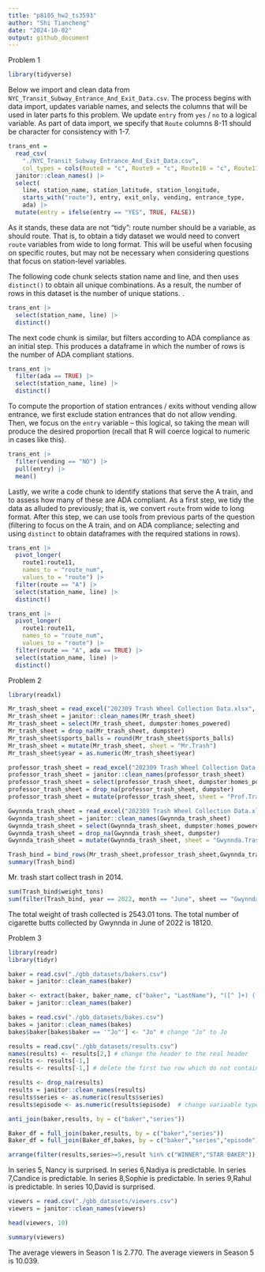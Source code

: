 ```yaml
---
title: "p8105_hw2_ts3593"
author: "Shi Tiancheng"
date: "2024-10-02"
output: github_document
---
```


Problem 1
```r
library(tidyverse)
```

Below we import and clean data from `NYC_Transit_Subway_Entrance_And_Exit_Data.csv`. The process begins with data import, updates variable names, and selects the columns that will be used in later parts fo this problem. We update `entry` from `yes` / `no` to a logical variable. As part of data import, we specify that `Route` columns 8-11 should be character for consistency with 1-7.

```r
trans_ent = 
  read_csv(
    "./NYC_Transit_Subway_Entrance_And_Exit_Data.csv",
    col_types = cols(Route8 = "c", Route9 = "c", Route10 = "c", Route11 = "c")) |> 
  janitor::clean_names() |> 
  select(
    line, station_name, station_latitude, station_longitude, 
    starts_with("route"), entry, exit_only, vending, entrance_type, 
    ada) |> 
  mutate(entry = ifelse(entry == "YES", TRUE, FALSE))
```

As it stands, these data are not "tidy": route number should be a variable, as should route. That is, to obtain a tidy dataset we would need to convert `route` variables from wide to long format. This will be useful when focusing on specific routes, but may not be necessary when considering questions that focus on station-level variables. 

The following code chunk selects station name and line, and then uses `distinct()` to obtain all unique combinations. As a result, the number of rows in this dataset is the number of unique stations. .

```r
trans_ent |> 
  select(station_name, line) |> 
  distinct()
```

The next code chunk is similar, but filters according to ADA compliance as an initial step. This produces a dataframe in which the number of rows is the number of ADA compliant stations. 

```r
trans_ent |> 
  filter(ada == TRUE) |> 
  select(station_name, line) |> 
  distinct()
```

To compute the proportion of station entrances / exits without vending allow entrance, we first exclude station entrances that do not allow vending. Then, we focus on the `entry` variable -- this logical, so taking the mean will produce the desired proportion (recall that R will coerce logical to numeric in cases like this).

```r
trans_ent |> 
  filter(vending == "NO") |> 
  pull(entry) |> 
  mean()
```

Lastly, we write a code chunk to identify stations that serve the A train, and to assess how many of these are ADA compliant. As a first step, we tidy the data as alluded to previously; that is, we convert `route` from wide to long format. After this step, we can use tools from previous parts of the question (filtering to focus on the A train, and on ADA compliance; selecting and using `distinct` to obtain dataframes with the required stations in rows).

```r
trans_ent |> 
  pivot_longer(
    route1:route11,
    names_to = "route_num",
    values_to = "route") |> 
  filter(route == "A") |> 
  select(station_name, line) |> 
  distinct()

trans_ent |> 
  pivot_longer(
    route1:route11,
    names_to = "route_num",
    values_to = "route") |> 
  filter(route == "A", ada == TRUE) |> 
  select(station_name, line) |> 
  distinct()
```

Problem 2
```r
library(readxl)
```

```r
Mr_trash_sheet = read_excel("202309 Trash Wheel Collection Data.xlsx", sheet = "Mr. Trash Wheel")
Mr_trash_sheet = janitor::clean_names(Mr_trash_sheet)
Mr_trash_sheet = select(Mr_trash_sheet, dumpster:homes_powered)
Mr_trash_sheet = drop_na(Mr_trash_sheet, dumpster)
Mr_trash_sheet$sports_balls = round(Mr_trash_sheet$sports_balls)
Mr_trash_sheet = mutate(Mr_trash_sheet, sheet = "Mr.Trash")
Mr_trash_sheet$year = as.numeric(Mr_trash_sheet$year)
```

```r
professor_trash_sheet = read_excel("202309 Trash Wheel Collection Data.xlsx", sheet = "Professor Trash Wheel")
professor_trash_sheet = janitor::clean_names(professor_trash_sheet)
professor_trash_sheet = select(professor_trash_sheet, dumpster:homes_powered)
professor_trash_sheet = drop_na(professor_trash_sheet, dumpster)
professor_trash_sheet = mutate(professor_trash_sheet, sheet = "Prof.Trash")
```

```r
Gwynnda_trash_sheet = read_excel("202309 Trash Wheel Collection Data.xlsx", sheet = "Gwynnda Trash Wheel")
Gwynnda_trash_sheet = janitor::clean_names(Gwynnda_trash_sheet)
Gwynnda_trash_sheet = select(Gwynnda_trash_sheet, dumpster:homes_powered)
Gwynnda_trash_sheet = drop_na(Gwynnda_trash_sheet, dumpster)
Gwynnda_trash_sheet = mutate(Gwynnda_trash_sheet, sheet = "Gwynnda.Trash")
```

```r
Trash_bind = bind_rows(Mr_trash_sheet,professor_trash_sheet,Gwynnda_trash_sheet)
summary(Trash_bind)
```
Mr. trash start collect trash in 2014.

```r
sum(Trash_bind$weight_tons)
sum(filter(Trash_bind, year == 2022, month == "June", sheet == "Gwynnda.Trash")$cigarette_butts)
```
The total weight of trash collected is 2543.01 tons.
The total number of cigarette butts collected by Gwynnda in June of 2022 is 18120.


Problem 3
```r
library(readr)
library(tidyr)
```

```r
baker = read.csv("./gbb_datasets/bakers.csv")
baker = janitor::clean_names(baker)
```

```r
baker <- extract(baker, baker_name, c("baker", "LastName"), "([^ ]+) (.*)") #make whole name to last name and first name
baker = janitor::clean_names(baker)
```

```r
bakes = read.csv("./gbb_datasets/bakes.csv")
bakes = janitor::clean_names(bakes)
bakes$baker[bakes$baker == '"Jo"'] <- "Jo" # change "Jo" to Jo
```

```r
results = read.csv("./gbb_datasets/results.csv")
names(results) <- results[2,] # change the header to the real header
results <- results[-1,]
results <- results[-1,] # delete the first two row which do not contain data
```

```r
results <- drop_na(results)
results = janitor::clean_names(results)
results$series <- as.numeric(results$series)
results$episode <- as.numeric(results$episode)  # change variaable type for series and episode
```

```r
anti_join(baker,results, by = c("baker","series"))
```

```r
Baker_df = full_join(baker,results, by = c("baker","series"))
Baker_df = full_join(Baker_df,bakes, by = c("baker","series","episode")) # join all the dataset together
```

```r
arrange(filter(results,series>=5,result %in% c("WINNER","STAR BAKER")),series, episode)
```
In series 5, Nancy is surprised.
In series 6,Nadiya is predictable.
In series 7,Candice is predictable.
In series 8,Sophie is predictable.
In series 9,Rahul is predictable.
In series 10,David is surprised.

```r
viewers = read.csv("./gbb_datasets/viewers.csv")
viewers = janitor::clean_names(viewers)
```

```r
head(viewers, 10)
```

```r
summary(viewers)
```
The average viewers in Season 1 is 2.770.
The average viewers in Season 5 is 10.039.


